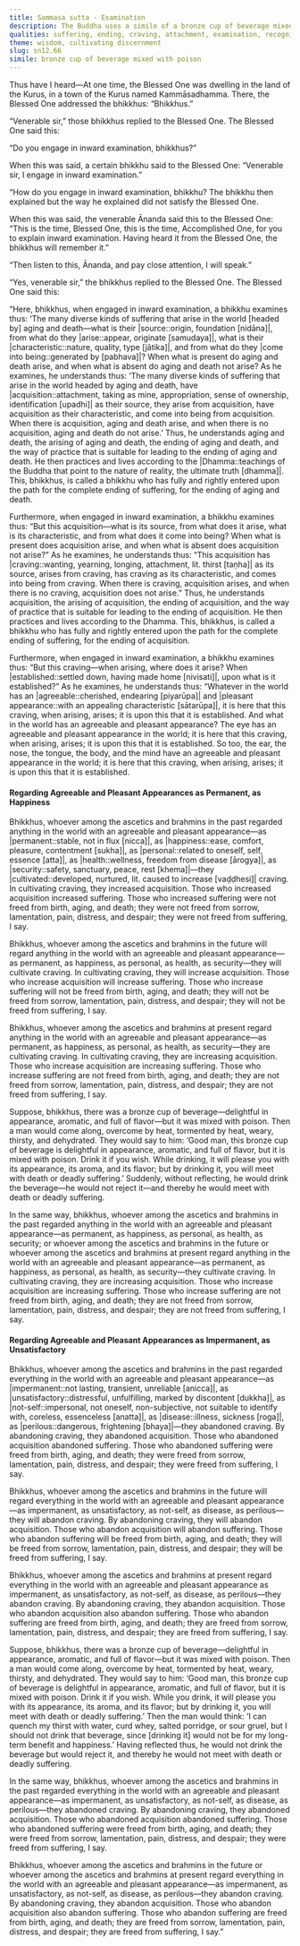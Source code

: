 ```yaml
---
title: Sammasa sutta - Examination
description: The Buddha uses a simile of a bronze cup of beverage mixed with poison to illustrate how craving for agreeable and pleasant sense experiences leads to acquisition and suffering, while wisely seeing their impermanent nature leads to the ending of suffering through the abandoning of craving.
qualities: suffering, ending, craving, attachment, examination, recognition of impermanence, recognition of unsatisfactoriness, recognition of not-self
theme: wisdom, cultivating discernment
slug: sn12.66
simile: bronze cup of beverage mixed with poison
---
```


Thus have I heard—At one time, the Blessed One was dwelling in the land of the Kurus, in a town of the Kurus named Kammāsadhamma. There, the Blessed One addressed the bhikkhus: “Bhikkhus.”

“Venerable sir,” those bhikkhus replied to the Blessed One. The Blessed One said this:

“Do you engage in inward examination, bhikkhus?”

When this was said, a certain bhikkhu said to the Blessed One: “Venerable sir, I engage in inward examination.”

“How do you engage in inward examination, bhikkhu? The bhikkhu then explained but the way he explained did not satisfy the Blessed One.

When this was said, the venerable Ānanda said this to the Blessed One: “This is the time, Blessed One, this is the time, Accomplished One, for you to explain inward examination. Having heard it from the Blessed One, the bhikkhus will remember it.”

“Then listen to this, Ānanda, and pay close attention, I will speak.”

“Yes, venerable sir,” the bhikkhus replied to the Blessed One. The Blessed One said this:

“Here, bhikkhus, when engaged in inward examination, a bhikkhu examines thus: ‘The many diverse kinds of suffering that arise in the world [headed by] aging and death—what is their |source::origin, foundation [nidāna]|, from what do they |arise::appear, originate [samudaya]|, what is their |characteristic::nature, quality, type [jātika]|, and from what do they |come into being::generated by [pabhava]|? When what is present do aging and death arise, and when what is absent do aging and death not arise? As he examines, he understands thus: ‘The many diverse kinds of suffering that arise in the world headed by aging and death, have |acquisition::attachment, taking as mine, appropriation, sense of ownership, identification [upadhi]| as their source, they arise from acquisition, have acquisition as their characteristic, and come into being from acquisition. When there is acquisition, aging and death arise, and when there is no acquisition, aging and death do not arise.’ Thus, he understands aging and death, the arising of aging and death, the ending of aging and death, and the way of practice that is suitable for leading to the ending of aging and death. He then practices and lives according to the |Dhamma::teachings of the Buddha that point to the nature of reality, the ultimate truth [dhamma]|. This, bhikkhus, is called a bhikkhu who has fully and rightly entered upon the path for the complete ending of suffering, for the ending of aging and death.

Furthermore, when engaged in inward examination, a bhikkhu examines thus: “But this acquisition—what is its source, from what does it arise, what is its characteristic, and from what does it come into being? When what is present does acquisition arise, and when what is absent does acquisition not arise?” As he examines, he understands thus: “This acquisition has |craving::wanting, yearning, longing, attachment, lit. thirst [taṇha]| as its source, arises from craving, has craving as its characteristic, and comes into being from craving. When there is craving, acquisition arises, and when there is no craving, acquisition does not arise.” Thus, he understands acquisition, the arising of acquisition, the ending of acquisition, and the way of practice that is suitable for leading to the ending of acquisition. He then practices and lives according to the Dhamma. This, bhikkhus, is called a bhikkhu who has fully and rightly entered upon the path for the complete ending of suffering, for the ending of acquisition.

Furthermore, when engaged in inward examination, a bhikkhu examines thus: “But this craving—when arising, where does it arise? When |established::settled down, having made home [nivisati]|, upon what is it established?” As he examines, he understands thus: “Whatever in the world has an |agreeable::cherished, endearing [piyarūpa]| and |pleasant appearance::with an appealing characteristic [sātarūpa]|, it is here that this craving, when arising, arises; it is upon this that it is established. And what in the world has an agreeable and pleasant appearance? The eye has an agreeable and pleasant appearance in the world; it is here that this craving, when arising, arises; it is upon this that it is established. So too, the ear, the nose, the tongue, the body, and the mind have an agreeable and pleasant appearance in the world; it is here that this craving, when arising, arises; it is upon this that it is established.

#### Regarding Agreeable and Pleasant Appearances as Permanent, as Happiness

Bhikkhus, whoever among the ascetics and brahmins in the past regarded anything in the world with an agreeable and pleasant appearance—as |permanent::stable, not in flux [nicca]|, as |happiness::ease, comfort, pleasure, contentment [sukha]|, as |personal::related to oneself, self, essence [atta]|, as |health::wellness, freedom from disease [ārogya]|, as |security::safety, sanctuary, peace, rest [khema]|—they |cultivated::developed, nurtured, lit. caused to increase [vaḍḍhesi]| craving. In cultivating craving, they increased acquisition. Those who increased acquisition increased suffering. Those who increased suffering were not freed from birth, aging, and death; they were not freed from sorrow, lamentation, pain, distress, and despair; they were not freed from suffering, I say.

Bhikkhus, whoever among the ascetics and brahmins in the future will regard anything in the world with an agreeable and pleasant appearance—as permanent, as happiness, as personal, as health, as security—they will cultivate craving. In cultivating craving, they will increase acquisition. Those who increase acquisition will increase suffering. Those who increase suffering will not be freed from birth, aging, and death; they will not be freed from sorrow, lamentation, pain, distress, and despair; they will not be freed from suffering, I say.

Bhikkhus, whoever among the ascetics and brahmins at present regard anything in the world with an agreeable and pleasant appearance—as permanent, as happiness, as personal, as health, as security—they are cultivating craving. In cultivating craving, they are increasing acquisition. Those who increase acquisition are increasing suffering. Those who increase suffering are not freed from birth, aging, and death; they are not freed from sorrow, lamentation, pain, distress, and despair; they are not freed from suffering, I say.

Suppose, bhikkhus, there was a bronze cup of beverage—delightful in appearance, aromatic, and full of flavor—but it was mixed with poison. Then a man would come along, overcome by heat, tormented by heat, weary, thirsty, and dehydrated. They would say to him: ‘Good man, this bronze cup of beverage is delightful in appearance, aromatic, and full of flavor, but it is mixed with poison. Drink it if you wish. While drinking, it will please you with its appearance, its aroma, and its flavor; but by drinking it, you will meet with death or deadly suffering.’ Suddenly, without reflecting, he would drink the beverage—he would not reject it—and thereby he would meet with death or deadly suffering.

In the same way, bhikkhus, whoever among the ascetics and brahmins in the past regarded anything in the world with an agreeable and pleasant appearance—as permanent, as happiness, as personal, as health, as security; or whoever among the ascetics and brahmins in the future or whoever among the ascetics and brahmins at present regard anything in the world with an agreeable and pleasant appearance—as permanent, as happiness, as personal, as health, as security—they cultivate craving. In cultivating craving, they are increasing acquisition. Those who increase acquisition are increasing suffering. Those who increase suffering are not freed from birth, aging, and death; they are not freed from sorrow, lamentation, pain, distress, and despair; they are not freed from suffering, I say.

#### Regarding Agreeable and Pleasant Appearances as Impermanent, as Unsatisfactory

Bhikkhus, whoever among the ascetics and brahmins in the past regarded everything in the world with an agreeable and pleasant appearance—as |impermanent::not lasting, transient, unreliable [anicca]|, as |unsatisfactory::distressful, unfulfilling, marked by discontent [dukkha]|, as |not-self::impersonal, not oneself, non-subjective, not suitable to identify with, coreless, essenceless [anatta]|, as |disease::illness, sickness [roga]|, as |perilous::dangerous, frightening [bhaya]|—they abandoned craving. By abandoning craving, they abandoned acquisition. Those who abandoned acquisition abandoned suffering. Those who abandoned suffering were freed from birth, aging, and death; they were freed from sorrow, lamentation, pain, distress, and despair; they were freed from suffering, I say.

Bhikkhus, whoever among the ascetics and brahmins in the future will regard everything in the world with an agreeable and pleasant appearance—as impermanent, as unsatisfactory, as not-self, as disease, as perilous—they will abandon craving. By abandoning craving, they will abandon acquisition. Those who abandon acquisition will abandon suffering. Those who abandon suffering will be freed from birth, aging, and death; they will be freed from sorrow, lamentation, pain, distress, and despair; they will be freed from suffering, I say.

Bhikkhus, whoever among the ascetics and brahmins at present regard everything in the world with an agreeable and pleasant appearance as impermanent, as unsatisfactory, as not-self, as disease, as perilous—they abandon craving. By abandoning craving, they abandon acquisition. Those who abandon acquisition also abandon suffering. Those who abandon suffering are freed from birth, aging, and death; they are freed from sorrow, lamentation, pain, distress, and despair; they are freed from suffering, I say.

Suppose, bhikkhus, there was a bronze cup of beverage—delightful in appearance, aromatic, and full of flavor—but it was mixed with poison. Then a man would come along, overcome by heat, tormented by heat, weary, thirsty, and dehydrated. They would say to him: ‘Good man, this bronze cup of beverage is delightful in appearance, aromatic, and full of flavor, but it is mixed with poison. Drink it if you wish. While you drink, it will please you with its appearance, its aroma, and its flavor; but by drinking it, you will meet with death or deadly suffering.’ Then the man would think: ‘I can quench my thirst with water, curd whey, salted porridge, or sour gruel, but I should not drink that beverage, since [drinking it] would not be for my long-term benefit and happiness.’ Having reflected thus, he would not drink the beverage but would reject it, and thereby he would not meet with death or deadly suffering.

In the same way, bhikkhus, whoever among the ascetics and brahmins in the past regarded everything in the world with an agreeable and pleasant appearance—as impermanent, as unsatisfactory, as not-self, as disease, as perilous—they abandoned craving. By abandoning craving, they abandoned acquisition. Those who abandoned acquisition abandoned suffering. Those who abandoned suffering were freed from birth, aging, and death; they were freed from sorrow, lamentation, pain, distress, and despair; they were freed from suffering, I say.

Bhikkhus, whoever among the ascetics and brahmins in the future or whoever among the ascetics and brahmins at present regard everything in the world with an agreeable and pleasant appearance—as impermanent, as unsatisfactory, as not-self, as disease, as perilous—they abandon craving. By abandoning craving, they abandon acquisition. Those who abandon acquisition also abandon suffering. Those who abandon suffering are freed from birth, aging, and death; they are freed from sorrow, lamentation, pain, distress, and despair; they are freed from suffering, I say.”